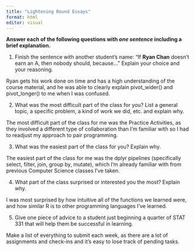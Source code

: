 ```yaml
---
title: "Lightening Round Essays"
format: html
editor: visual
---
```


**Answer each of the following questions with *one sentence* including a brief explanation.**

1.  Finish the sentence with another student’s name: "If **Ryan Chan** doesn’t earn an A, then nobody should, because..." Explain your choice and your reasoning.

Ryan gets his work done on time and has a high understanding of the course material, and he was able
to clearly explain pivot_wider() and pivot_longer() to me when I was confused.

2.  What was the most difficult part of the class for you? List a general topic, a specific problem, a kind of work we did, etc. and explain why.

The most difficult part of the class for me was the Practice Activities, as they involved a different
type of collaboration than I'm familiar with so I had to readjust my approach to pair programming.

3.  What was the easiest part of the class for you? Explain why.

The easiest part of the class for me was the dplyr pipelines (specifically select, filter, join,
group by, mutate), which I'm already familiar with from previous Computer Science classes I've taken.

4.  What part of the class surprised or interested you the most? Explain why.

I was most surprised by how intuitive all of the functions we learned were, and how similar R is to
other programming languages I've learned.

5.  Give one piece of advice to a student just beginning a quarter of STAT 331 that will help them be successful in learning.

Make a list of everything to submit each week, as there are a lot of assignments and check-ins and
it's easy to lose track of pending tasks.
